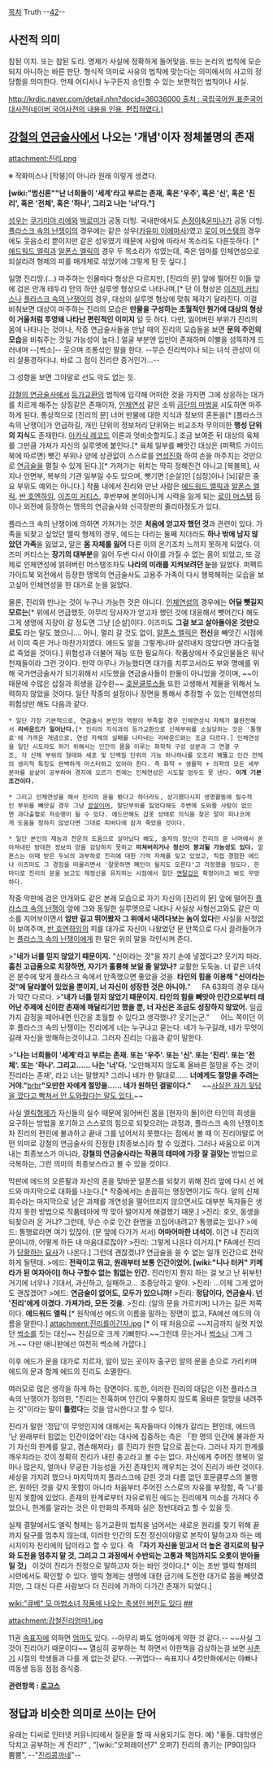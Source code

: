 [[목차]]
Truth
--[[42]]--


== 사전적 의미 ==
참된 이치. 또는 참된 도리. 명제가 사실에 정확하게 들어맞음. 또는 논리의 법칙에 모순되지 아니하는 바른 판단. 형식적 의미로 사유의 법칙에 맞는다는 의미에서의 사고의 정당함을 의미한다. 언제 어디서나 누구든지 승인할 수 있는 보편적인 법칙이나 사실.

[[http://krdic.naver.com/detail.nhn?docid=36036000 출처 : 국립국어원 표준국어대사전(네이버 국어사전의 내용을 인용, 편집하였다.)]]

== [[강철의 연금술사]]에서 나오는 '개념'이자 정체불명의 존재 ==
attachment:진리.png

※ 작화미스나 [작붕]이 아니라 원래 이렇게 생겼다.

'''[wiki:"범신론""난 너희들이 '세계'라고 부르는 존재, 혹은 '우주', 혹은 '신', 혹은 '진리', 혹은 '전체', 혹은 '하나', 그리고 나는 '너'다."]'''

[[성우]]는 [[쿠기미야 리에]]와 [[박로미]]가 공동 더빙. 국내판에서도 [[손정아]]&[[윤미나]]가 공동 더빙. [[플라스크 속의 난쟁이]]의 경우에는 같은 성우([[카유미 이에마사]])였고 [[로이 머스탱]]의 경우에도 웃음소리 뿐이지만 같은 성우였기 때문에 사람에 따라서 목소리도 다른듯하다. [* [[에드워드 엘릭]]과 [[알폰스 엘릭]]의 경우 두 목소리가 섞였는데, 죽은 엄마를 인체연성으로 되살리려 형제의 피를 매개체로 섞었기에 그렇게 된 듯 싶다.]

일명 진리땅.(…) 마주하는 인물마다 형상은 다르지만, [진리의 문] 앞에 떨어진 이들 앞에 검은 안개 테두리 안의 하얀 실루엣 형상으로 나타나며,[* 단 이 형상은 [[이즈미 커티스]]나 [[플라스크 속의 난쟁이]]의 경우, 대상의 실루엣 형상에 맞춰 제각기 달라진다. 이걸 비춰보면 대상이 마주하는 진리의 모습은 '''만물을 구성하는 초월적인 뭔가에 대상의 형상이 거울처럼 투영돼 나타난 편린적인 이미지''' 일 듯 하다. 다만, 잃어버린 부위가 진리의 몸에 나타나는 것이나, 작중 연금술사들을 만날 때의 진리의 모습들을 보면 '''문의 주인의 모습'''을 비춰주는 것일 가능성이 높다.] 얼굴 부분엔 입만이 존재하며 이빨을 섬뜩하게 드러내며 --[썩소]-- 웃으며 조롱섞인 말을 한다. --무슨 진리씩이나 되는 녀석 관상이 이리 살풍경하다냐. 바로 그 점이 진리란 증거인가...--

그 성향을 보면 그야말로 선도 악도 없는 듯.

[[강철의 연금술사]]에서 [[등가교환]]의 법칙에 입각해 어떠한 것을 가지면 그에 상응하는 대가를 치르게 해주는 상징같은 존재이자, [[인체연성]] 같은 소위 [[금단의 마법]]을 시도하면 마주하게 된다. 통상적으로 [진리의 문] 너머 만물에 대한 지식과 정보의 혼돈을[* [플라스크 속의 난쟁이]가 언급하길, 개인 단위의 정보처리 단위와는 비교조차 무의미한 '''행성 단위의 지식'''도 존재한다. [[아카식 레코드]] 이론과 엇비슷할지도.] 조금 보여준 뒤 대상의 육체를 그만큼 가져가 자신의 실루엣에 붙인다.[* 육체 일부를 빼앗긴 대상은 (퍼펙트 가이드 북에 따르면) 뺏긴 부위나 양에 상관없이 스스로를 [[연성진]]화 하여 손을 마주치는 것만으로 [[연금술]]을 펼칠 수 있게 된다.][* 가져가는 위치는 딱히 정해진건 아니고 [복불복], 사지나 안면부, 복부의 기관 일부일 수도 있으며, 뺏기면 [순살]인 [심장]이나 [뇌]같은 중요 부위도 예외는 아니다.] 작품 내에서 진리와 만난 사람은 [[에드워드 엘릭]]과 [[알폰스 엘릭]], [[반 호엔하임]], [[이즈미 커티스]], 후반부에 본의아니게 시력을 잃게 되는 [[로이 머스탱]] 등이나 외전에 등장하는 맹목의 연금술사와 신극장판의 줄리아정도가 있다.

플라스크 속의 난쟁이에 의하면 가져가는 것은 '''처음에 얻고자 했던 것'''과 관련이 있다. 가족을 되찾고 싶었던 엘릭 형제의 경우, 에드는 다리는 둘째 치더라도 '''하나 밖에 남지 않았던 가족'''을 잃었고, 알은 '''몸 자체를 잃어''' 다른 이의 온기조차 느끼지 못하게 되었다. 이즈미 커티스는 '''장기의 대부분'''을 잃어 두번 다시 아이를 가질 수 없는 몸이 되었고, 또 강제로 인체연성에 얽혀버린 머스탱조차도 '''나라의 미래를 지켜보려던 눈'''을 잃었다. 퍼펙트 가이드북 외전에서 등장한 맹목의 연금술사도 고용주 가족이 다시 행복해하는 모습을 보고싶어 인체연성을 한 대가로 눈을 잃었다.  

물론, 진리와 만나는 것이 누구나 가능한 것은 아니다. [[인체연성]]의 경우에는 '''어딜 뺏길지 모르는'''[* 위에서 언급했듯, 아무리 당사자가 얻고자 했던 것에 대응해서 뺏어간다 해도 그게 생명에 지장이 갈 정도면 그냥 [순살]이다. 이즈미도 '''그걸 보고 살아돌아온 것만으로도''' 라는 말도 했으니.... 아니, 멀리 갈 것도 없이, [[알폰스 엘릭]]은 '''전신'''을 빼앗긴 시점에서 이미 죽은 거나 마찬가지였다. 에드도 알을 그렇게나마 살려내지 않았다면 과다출혈로 죽었을 것이다.] 위험성과 더불어 재능 또한 필요하다. 작품상에서 주요인물들은 워낙 천재들이라 그런 것이다. 만약 아무나 가능했다면 대가를 치루고서라도 부와 명예를 위해 국가연금술사가 되기위해서 시도했을 연금술사들이 한둘이 아니었을 것이며, ~~이 때문에 수많은 삽질과 희생을 감수한~~ [[호문클루스]]들 또한 고생해서 제물을 위해서 노력하지 않았을 것이다. 일단 작중의 설정이나 장면을 통해서 추정할 수 있는 인체연성의 위험성만 해도 다음과 같다.

 * 일단 가장 기본적으로, 연금술사 본인의 역량이 부족할 경우 인체연성식 자체가 불완전해서 '''리바운드가 일어난다.'''[* 진리의 지식과의 등가교환으로 신체부위를 소실당하는 것은 '통행료'에 가까운 개념으로, 연성 자체의 실패를 나타내는 리바운드와는 조금 다르다.] 인체연성을 일단 시도라도 하기 위해서는 인간의 몸을 이루는 화학적 구성 성분과 그 연결 구조, 각 신체 부위의 형태와 세포 및 단백질 단위의 기능 하나하나를 모조리 꿰뚫고 인간 전체의 생리적 특징도 완벽하게 마스터하고 있어야 한다. 즉 화학 + 생물학 + 의학의 모든 세부분야를 샅샅이 공부하여 경지에 오르기 전에는 인체연성은 시도할 엄두도 못 낸다. '''이게 기본 조건이다.'''

 * 그리고 인체연성을 해서 진리의 문을 봤다고 하더라도, 상기했다시피 생명활동에 필수적인 부위를 빼앗길 경우 그냥 [[끔살]]이며, 말단부위를 잃었다해도 주변에 도와줄 사람이 없으면 과다출혈로 저승행이 될 수 있다. 에드만해도 갑옷 상태로 의식을 찾은 알이 피나코에게 도움을 청하지 않았다면 그대로 피바다에 잠겨 죽었을 것이다.

 * 일단 본인의 재능과 천운의 도움으로 살아났다 해도, 술자의 정신이 진리의 문 너머에서 쏟아져내린 방대한 정보의 양을 감당하지 못하고 '''미쳐버리거나 정신이 붕괴될 가능성도 있다.''' 알폰스는 이때 받은 두뇌의 과부하로 진리에 대한 기억 자체를 잊고 있었고, 직접 경험한 에드나 이즈미도 그 경험을 떠올리면서 '잘못하면 폐인이 될지도 모른다'고 걱정했을 정도다. 한마디로 진리의 문을 보고도 제정신을 유지하는 시점에서 일단 [[멘탈갑]]은 확정이라고 봐도 무방하다. 

작중 막판에 검은 안개와도 같은 본래 모습으로 자기 자신의 [진리의 문] 앞에 떨어진 [[플라스크 속의 난쟁이]] 앞에 그와 동일한 실루엣으로 나타나 사실상 사형선고와도 같은 미소를 지어보이면서 '''암만 길고 뛰어봤자 그 위에서 내려다보는 놈이 있다'''란 사실을 사정없이 보여주며, [[반 호엔하임]]의 피를 대가로 자신이 나왔었던 문 안쪽으로 다시 끌려들어가는 [[플라스크 속의 난쟁이]]에게 한 말은 위의 말을 각인시켜 준다.

>"'''네가 너를 믿지 않았기 때문이지.''' "신이라는 것"을 자기 손에 넣겠다고? 웃기지 마라. '''훔친 고급품으로 치장하면, 자기가 훌륭해 보일 줄 알았나?''' 교활한 도둑놈. 너 같은 녀석은 분수에 맞게 플라스크 속에서 만족했으면 좋았을 것을. '''타인의 힘을 이용해 "신이라는 것"에 달라붙어 있었을 뿐이지, 너 자신이 성장한 것은 아니야.'''"
　
FA 63화의 경우 대사가 약간 다르다.
>"'''네가 너를 믿지 않았기 때문이지. 타인의 힘을 빼앗아 인간으로부터 태어난 주제에 신이란 존재에 매달리기만 했을 뿐, 너 자신은 조금도 성장하지 않았어.''' 일곱 가지 감정을 떼어내면 인간을 초월할 수 있다고 생각했나? 웃기는군."
　
어느 쪽이던 이후 플라스크 속의 난쟁이는 진리에게 너는 누구냐고 묻는다. 네가 누구길래, 네가 무엇이길래 자신을 방해하는것이냐고. 그러자 진리는 다음과 같이 말한다.

>"'''나는 너희들이 '세계'라고 부르는 존재. 또는 '우주'. 또는 '신'. 또는 '진리'. 또는 '전체'. 또는 '하나'. 그리고...... 나는 '너'다.''' '오만해지지 않도록 올바른 절망을 주는 것이 진리라는 존재', 라고 너는 말했지? 그러니 네가 한 말대로...... '''너에게도 절망을 주려는 거야."'''[[br]][[br]]'''"오만한 자에게 절망을...... 네가 원하던 결말이다."'''
　
~~[http://ruliweb.daum.net/ruliboard/read.htm?main=ani&table=img_ani_new&find=subject&ftext=%B5%DA%B3%A1&flimit=27605&maxnum=42605&num=24654 사실은 자기 뒷담을 깠다고 빡쳐서 안 도와줬다는 말도 있다.]~~

사실 [[엘릭형제]]가 자신들의 실수 때문에 잃어버린 몸을 [현자의 돌]이란 타인의 희생을 요구하는 방법을 포기하고 스스로의 힘으로 되찾으려는 과정과, 플라스크 속의 난쟁이조차 진리의 편린에 불과하고 끝내 그를 넘어서지 못했다는 점에서 볼 때 이 진리야말로 어떤 의미로 강철의 연금술사의 진정한 [최종보스]라 할 수 있겠다. 그러나 싸움으로 이겨내는 최종보스가 아니라, '''강철의 연금술사라는 작품의 테마에 가장 잘 걸맞는''' 방법으로 극복하는, 그런 의미의 최종보스라고 볼 수 있을 것이다.

막판에 에드의 오른팔과 자신의 혼을 맞바꾼 알폰스를 되찾기 위해 진리 앞에 다시 선 에드와 마지막으로 대화를 나눈다.[* 작중에서는 손꼽히는 명장면이기도 하다. 알의 신체회수라는 마지막으로 남은 과제를 개연성을 떨어뜨리지 않으면서도 대부분 독자들은 생각지 못한 방법으로 작품테마에 딱 맞아 떨어지게 해결했기  때문.]
>진리: 호오, 동생을 되찾으러 온 거냐? 그런데, 무슨 수로 인간 한명을 끄집어내려고? 통행료는 있나?
>에드: 통행료라면 여기 있잖아. (문 앞에 다가가 서서) '''어마어마한 녀석이'''. 이건 내 진리의 문이니까, 어떻게 하든 내 마음대로잖아?
>진리: 그렇게 나온다 이거지.[* FA에선 진리가 [http://i.imgur.com/Us3NF2j.png 당황하는] [http://i.imgur.com/iBbCi0o.png 묘사]가 나온다.] 그런데 괜찮겠냐? 연금술을 쓸 수 없는 일개 인간으로 전락하게 될텐데.
>에드: '''전락이고 뭐고, 원래부터 보통 인간이었어. [wiki:"니나 터커" 키메라가 된 여자아이] 하나 구할수 없는 힘없는 인간.''' 진리인지 뭔지 하는 걸 보고 난 뒤부턴 거기에 너무나 기대서, 과신하고, 실패하고... 조종당하고 말야.
>진리: ...이제 그게 없어도 괜찮겠어?
>에드: '''연금술이 없어도, 모두가 있으니까!'''
>진리: '''정답이다, 연금술사. 넌 '진리'에게 이겼다. 가져가라, 모든 것을.'''
>진리: (알의 문을 가르키며) 나가는 길은 저쪽이다. '''에드워드 엘릭'''.[* 원작에선 에드의 이름을 말하는 장면이 없고, FA에선 에드의 이름을 말한다.]
attachment:진리를이긴자.jpg [* 이 때 처음으로 ~~지금까지 실컷 지었던 [[썩소]]를 짓는 대신~~ 진심으로 크게 기뻐한다.~~그런데 웃는거나 [[썩소]]나 그게 그거.~~ 다만 애니판에선 여전히 썩소에 가깝다.]

이후 에드가 문을 대가로 치르자, 알이 있는 곳이자 출구인 알의 문을 손으로 가리키며 에드의 문과 함께 에드의 진리도 소멸한다.

여러모로 많은 생각을 하게 하는 장면이다. 또한, 이러한 진리의 대답은 이전 플라스크 속의 난쟁이가 정의한, "진리는 잔혹하며 인간이 우쭐하지 않도록 올바른 절망을 내려주는 것"이라는 말이 '''틀렸다'''는 것을 암시한다고 할 수 있다. 

진리가 말한 '정답'이 무엇인지에 대해서는 독자들마다 이해가 갈리는 편인데, 에드의 '난 원래부터 힘없는 인간이었어'라는 대사에 집중하는 측은 「한 명의 인간에 불과한 자기 자신의 한계를 알고, 겸손해져라」를 진리가 원한 답으로 꼽는다. 그러나 자기 한계를 깨우치라는 것이 정확히 진리가 내린 충고라고 볼 수는 없다. 자신에게 주어진 행복이 얼마나 많은지, 얼마나 무궁한 가능성을 가진 존재인지 깨우치는 것이 진리가 바란 것이다. 세상을 가지려 했으나 마지막까지 플라스크에 갇힌 것과 다름 없던 호문클루스의 불행은, 원하던 것을 갖지 못함이 아니라 처음부터 주어진 스스로의 자유를 부정함, 즉 '나'를 믿지 못함에 있었다. 존재의 한계로부터 자유로워진 에드는 진리에게 미소를 가져다 주었으니, 한계를 알라는 것은 이 만화의 주제와 실은 정반대라고 할 수 있을 듯. 

실제 결말에서도 엘릭 형제는 등가교환의 법칙을 넘어서는 새로운 원리를 찾기 위해 끝까지 탐구를 멈추지 않는데, 이러한 인간의 도전 정신이야말로 본작이 말하고자 하는 메시지이자 진리에의 답이라고 할 수 있다. 즉 '''「자기 자신을 믿고서 더 높은 경지로의 탐구와 도전을 멈추지 말 것, 그리고 그 과정에서 수반되는 고통과 책임까지도 오롯이 받아들일 것」''' 이것이 진리가 진정으로 말하고자 하는 바인 것이다.[* 이는 초반 엘릭 형제의 시련에서도 확인할 수 있다. 엘릭 형제는 생명에 대한 금기에 도전한 대가로 몸을 빼앗겼지만, 그 대신 다른 사람보다 더 진리에 가까이 다가간 존재가 되었다.]

[[wiki:"큐베" 모 마법소녀 작품에 나오는 축생인 버전도 있다]] [http://bbs2.ruliweb.daum.net/gaia/do/ruliweb/family/217/read?articleId=13712571&bbsId=G005&itemId=64&pageIndex=2 ##]

attachment:강철진리엄마1.jpg

11권 [[속표지]]에 의하면 [[엄마]]도 있다. --아무리 봐도 엄마에게 약한 것 같다.-- ~~사실 그것이 진리이기 때문이다~~ 열심히 공부하는 척 하면서 야한책을 감상하는걸 보면 [[사춘기]] 시절의 학생들과 다를 게 없는것 같다. --귀엽다-- 속표지나 4컷만화에서는 아빠나 여동생 등등 점점 증식중. 

'''관련항목 : [[로고스]]'''

== 정답과 비슷한 의미로 쓰이는 단어 ==
유래는 디씨로 인터넷 커뮤니티에서 질문을 할 때 사용되기도 한다. 예) "훃들. 대학생은 닥치고 공부하는 게 진리?" , "[wiki:"오퍼레이션7" 오퍼7] 진리의 총기는 [P90]임다 뿜뿜", --"[[진리콩까네]]"--
